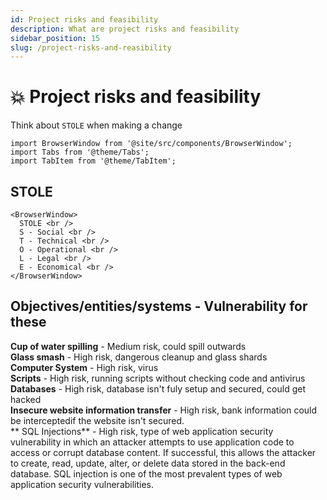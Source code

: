 ```yaml
---
id: Project risks and feasibility
description: What are project risks and feasibility
sidebar_position: 15
slug: /project-risks-and-reasibility
---
```


# 💥 Project risks and feasibility


Think about `STOLE` when making a change

```mdx-code-block
import BrowserWindow from '@site/src/components/BrowserWindow';
import Tabs from '@theme/Tabs';
import TabItem from '@theme/TabItem';
```

## STOLE

```mdx-code-block
<BrowserWindow>
  STOLE <br />
  S - Social <br />
  T - Technical <br />
  O - Operational <br />
  L - Legal <br />
  E - Economical <br />
</BrowserWindow>
```

## Objectives/entities/systems - Vulnerability for these
**Cup of water spilling** - Medium risk, could spill outwards <br />
**Glass smash** - High risk, dangerous cleanup and glass shards <br />
**Computer System** - High risk, virus <br />
**Scripts** - High risk, running scripts without checking code and antivirus <br />
**Databases** - High risk, database isn't fuly setup and secured, could get hacked <br />
**Insecure website information transfer** - High risk, bank information could be interceptedif the website isn't secured. <br />
** SQL Injections** - High risk, type of web application security vulnerability in which an attacker attempts to use application code to access or corrupt database content. If successful, this allows the attacker to create, read, update, alter, or delete data stored in the back-end database. SQL injection is one of the most prevalent types of web application security vulnerabilities. <br />
